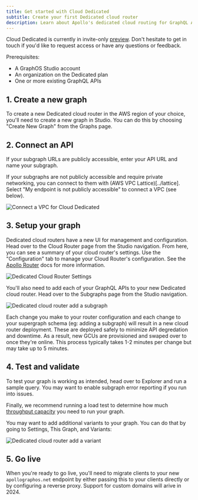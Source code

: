 ```yaml
---
title: Get started with Cloud Dedicated
subtitle: Create your first Dedicated cloud router
description: Learn about Apollo's dedicated cloud routing for GraphQL APIs
---
```


<PreviewFeature>

Cloud Dedicated is currently in invite-only [preview](/graphos/routing/cloud-dedicated#private-preview). Don't hesitate to <TrackableLink href="https://www.apollographql.com/contact-sales?type=dedicated&referrer=docs" eventName="content_contact_cloud">get in touch</TrackableLink> if you'd like to request access or have any questions or feedback.

</PreviewFeature>

Prerequisites:

- A GraphOS Studio account
- An organization on the Dedicated plan
- One or more existing GraphQL APIs

## 1. Create a new graph

To create a new Dedicated cloud router in the AWS region of your choice, you'll need to create a new graph in Studio. You can do this by choosing "Create New Graph" from the Graphs page.

## 2. Connect an API

If your subgraph URLs are publicly accessible, enter your API URL and name your subgraph.

If your subgraphs are not publicly accessible and require private networking, you can connect to them with (AWS VPC Lattice)[../lattice]. Select "My endpoint is not publicly accessible" to connect a VPC (see below).

<img
  className="screenshot"
  alt="Connect a VPC for Cloud Dedicated"
  src="../../img/cloud-dedicated/quickstart.png"
/>

## 3. Setup your graph

Dedicated cloud routers have a new UI for management and configuration. Head over to the Cloud Router page from the Studio navigation. From here, you can see a summary of your cloud router's settings. Use the "Configuration" tab to manage your Cloud Router's configuration. See the [Apollo Router](https://www.apollographql.com/docs/router/configuration/overview) docs for more information.

<img
  className="screenshot"
  alt="Dedicated Cloud Router Settings"
  src="../../img/cloud-dedicated/cloudrouter.png"
/>

You'll also need to add each of your GraphQL APIs to your new Dedicated cloud router. Head over to the Subgraphs page from the Studio navigation.

<img
  className="screenshot"
  alt="Dedicated cloud router add a subgraph"
  src="../../img/cloud-dedicated/subgraph.png"
/>

<Note>

Each change you make to your router configuration and each change to your supergraph schema (eg: adding a subgraph) will result in a new cloud router deployment. These are deployed safely to minimize API degredation and downtime. As a result, new GCUs are provisioned and swaped over to once they're online. This process typically takes 1-2 minutes per change but may take up to 5 minutes.

</Note>

## 4. Test and validate

To test your graph is working as intended, head over to Explorer and run a sample query. You may want to enable subgraph error reporting if you run into issues.

Finally, we recommend running a load test to determine how much [throughput capacity](/graphos/routing/cloud-dedicated/throughput) you need to run your graph.

You may want to add additional variants to your graph. You can do that by going to Settings, This Graph, and Variants:

<img
  className="screenshot"
  alt="Dedicated cloud router add a variant"
  src="../../img/cloud-dedicated/variants.png"
/>

## 5. Go live

When you're ready to go live, you'll need to migrate clients to your new `apollographos.net` endpoint by either passing this to your clients directly or by configuring a reverse proxy. Support for custom domains will arive in 2024.
